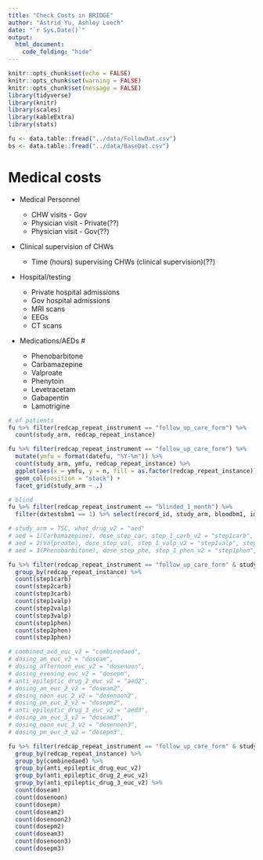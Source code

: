 ```yaml
---
title: "Check Costs in BRIDGE"
author: "Astrid Yu, Ashley Leech"
date: "`r Sys.Date()`"
output: 
  html_document:
    code_folding: "hide"
---
```


```r
knitr::opts_chunk$set(echo = FALSE)
knitr::opts_chunk$set(warning = FALSE)
knitr::opts_chunk$set(message = FALSE)
library(tidyverse)
library(knitr)
library(scales)
library(kableExtra)
library(stats)
```

```r
fu <- data.table::fread("../data/FollowDat.csv")
bs <- data.table::fread("../data/BaseDat.csv")
```

# Medical costs

-   Medical Personnel

    -   CHW visits - Gov
    -   Physician visit - Private(??)
    -   Physician visit - Gov(??)

-   Clinical supervision of CHWs

    -   Time (hours) supervising CHWs (clinical supervision)(??)

-   Hospital/testing

    -   Private hospital admissions
    -   Gov hospital admissions
    -   MRI scans
    -   EEGs
    -   CT scans

-   Medications/AEDs \#

    -   Phenobarbitone
    -   Carbamazepine
    -   Valproate
    -   Phenytoin
    -   Levetracetam
    -   Gabapentin
    -   Lamotrigine

```r
# of patients
fu %>% filter(redcap_repeat_instrument == "follow_up_care_form") %>%
  count(study_arm, redcap_repeat_instance)

fu %>% filter(redcap_repeat_instrument == "follow_up_care_form") %>%
  mutate(ymfu = format(datefu, "%Y-%m")) %>%
  count(study_arm, ymfu, redcap_repeat_instance) %>%
  ggplot(aes(x = ymfu, y = n, fill = as.factor(redcap_repeat_instance))) +
  geom_col(position = "stack") +
  facet_grid(study_arm ~ .)

```

```r
# blind
fu %>% filter(redcap_repeat_instrument == "blinded_1_month") %>% 
  filter(dxtestsbm1 == 1) %>% select(record_id, study_arm, bloodbm1, imagingbm1, eegbm1, hospitalizationsbm1)

```

```r
# study_arm = TSC, what_drug_v2 = "aed"
# aed = 1(Carbamazepine), dose_step_car, step_1_carb_v2 = "step1carb", step_2_carb_v2 = "step2carb", step_3_carb_v2 = "step3carb"
# aed = 2(Valproate), dose_step_val, step_1_valp_v2 = "step1valp", step_2_valp_v2 = "step2valp", step_3_valp_v2 = "step3valp"
# aed = 3(Phenobarbitone), dose_step_phe, step_1_phen_v2 = "step1phen",step_2_phen_v2 = "step2phen",step_3_phen_v2 = "step3phen"

fu %>% filter(redcap_repeat_instrument == "follow_up_care_form" & study_arm == "TSC") %>%
  group_by(redcap_repeat_instance) %>%
  count(step1carb)
  count(step2carb)
  count(step3carb)
  count(step1valp)
  count(step2valp)
  count(step3valp)
  count(step1phen)
  count(step2phen)
  count(step3phen)

# combined_aed_euc_v2 = "combinedaed",
# dosing_am_euc_v2 = "doseam",
# dosing_afternoon_euc_v2 = "dosenoon",
# dosing_evening_euc_v2 = "dosepm",
# anti_epileptic_drug_2_euc_v2 = "aed2",
# dosing_am_euc_2_v2 = "doseam2",
# dosing_noon_euc_2_v2 = "dosenoon2",
# dosing_pm_euc_2_v2 = "dosepm2",
# anti_epileptic_drug_3_euc_v2 = "aed3",
# dosing_am_euc_3_v2 = "doseam3",
# dosing_noon_euc_3_v2 = "dosenoon3",
# dosing_pm_euc_3_v2 = "dosepm3",

fu %>% filter(redcap_repeat_instrument == "follow_up_care_form" & study_arm == "EUC") %>%
  group_by(redcap_repeat_instance) %>%
  group_by(combinedaed) %>%
  group_by(anti_epileptic_drug_euc_v2)
  group_by(anti_epileptic_drug_2_euc_v2)
  group_by(anti_epileptic_drug_3_euc_v2) %>%
  count(doseam)
  count(dosenoon)
  count(dosepm)
  count(doseam2)
  count(dosenoon2)
  count(dosepm2)
  count(doseam3)
  count(dosenoon3)
  count(dosepm3)
```
